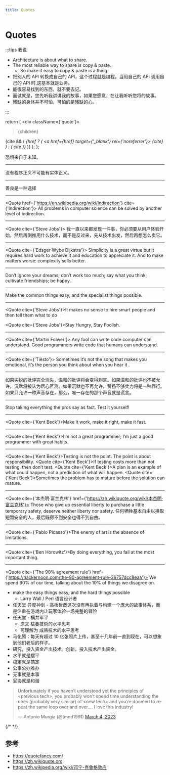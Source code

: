 ```yaml
---
title: Quotes
---
```


# Quotes

:::tips 我说

- Architecture is about what to share.
- The most reliable way to share is copy & paste.
  - So make it easy to copy & paste is a thing.
- 把别人的 API 转换成自己的 API，这个过程就是编程。当用自己的 API 调用自己的 API 时,这基本就是业务。
- 能很容易找到的东西，就不要去记。
- 面试就是，您先听我讲讲我的故事，如果您愿意，在让我听听您将的故事。
- 残缺的身体并不可怕，可怕的是残缺的心。

:::

  return (
    <div className={'quote'}>
      <blockquote>{children}</blockquote>
      {cite && (
        <cite>
          {href ? (
            <a href={href} target={'_blank'} rel={'noreferrer'}>
              {cite}
            </a>
          ) : (
            cite
          )}
        </cite>
      )}
    </div>
  );
};

<div className={'quotes'}>
<Quote>恐惧来自于未知。</Quote>

---

<Quote>没有程序正义不可能有实体正义。</Quote>

---

<Quote>善良是一种选择</Quote>

---

<Quote href={'https://en.wikipedia.org/wiki/Indirection'} cite={'Indirection'}>
  All problems in computer science can be solved by another level of indirection.
</Quote>

---

<Quote cite={'Steve Jobs'}>
  我一直以来都发现一件事，你必须要从用户体验开始，然后再倒推用什么技术，而不是反过来，先从技术出发，然后再想怎么卖它。
</Quote>

---

<Quote cite={'Edsger Wybe Dijkstra'}>
  Simplicity is a great virtue but it requires hard work to achieve it and education to appreciate it. And to make
  matters worse: complexity sells better.
</Quote>

---

<Quote>Don’t ignore your dreams; don’t work too much; say what you think; cultivate friendships; be happy.</Quote>

---

<Quote>Make the common things easy, and the specialist things possible.</Quote>

---

<Quote cite={'Steve Jobs'}>It makes no sense to hire smart people and then tell them what to do</Quote>

<Quote cite={'Steve Jobs'}>Stay Hungry, Stay Foolish.</Quote>

---

<Quote cite={'Martin Folwer'}>
  Any fool can write code computer can understand. Good programmers write code that humans can understand.
</Quote>

---

<Quote cite={'Tiësto'}>
  Sometimes it’s not the song that makes you emotional, it’s the person you think about when you hear it .
</Quote>

---

<Quote>
  如果尖锐的批评完全消失，温和的批评将会变得刺耳。如果温和的批评也不被允许，沉默将被认为居心叵测。如果沉默也不再允许，赞扬不够卖力将是一种罪行。如果只允许一种声音存在，那么，唯一存在的那个声音就是谎言。
</Quote>

---

<Quote>Stop taking everything the pros say as fact. Test it yourself!</Quote>

---

<Quote cite={'Kent Beck'}>Make it work, make it right, make it fast.</Quote>

---

<Quote cite={'Kent Beck'}>I’m not a great programmer; I’m just a good programmer with great habits.</Quote>

---

<Quote cite={'Kent Beck'}>Testing is not the point. The point is about responsibility.</Quote>
<Quote cite={'Kent Beck'}>If testing costs more than not testing, then don’t test.</Quote>
<Quote cite={'Kent Beck'}>A plan is an example of what could happen, not a prediction of what will happen.</Quote>
<Quote cite={'Kent Beck'}>Sometimes the problem has to mature before the solution can mature.</Quote>

---

<Quote cite={'本杰明·富兰克林'} href={'https://zh.wikiquote.org/wiki/本杰明·富兰克林'}>
  Those who give up essential liberty to purchase a little temporary safety, deserve neither liberty nor safety.
</Quote>
<Quote>任何牺牲基本自由以换取短暂安全的人，最后既得不到安全也得不到自由。</Quote>

---

<Quote cite={'Pablo Picasso'}>The enemy of art is the absence of limitations.</Quote>

---

<Quote cite={'Ben Horowitz'}>By doing everything, you fail at the most important thing.</Quote>

---

<Quote cite={'The 90% agreement rule'} href={'https://hackernoon.com/the-90-agreement-rule-36757dcc8eaa'}>
  We spend 90% of our time, talking about the 10% of things we disagree on.
</Quote>
</div>

- make the easy things easy, and the hard things possible
  - Larry Wall / Perl 语言设计者
- 任天堂 异度神剑 - 高桥哲哉这次没有再执着与构建一个庞大的故事体系，而是注重在游戏内让玩家体验一场完整的冒险
- 任天堂 - 横井军平
  - 原文 枯萎技術的水平思考
  - 可理解为 成熟技术的水平思考
- 马化腾：每天有超过 10 亿张照片上传，甚至十几年前一直到现在，可以想象到他们老后的样子。
- 研究，投入资金产出技术。创新，投入技术产出资金。
- 水平就是摆平
- 稳定就是搞定
- 公事公办难办
- 无事就是本事
- 妥协就是和谐

<blockquote class='twitter-tweet'>
  <p lang='en' dir='ltr'>
    Unfortunately if you haven’t understood yet the principles of &lt;previous tech&gt;, you probably won’t spend time
    understanding the ones (probably very similar) of &lt;new tech&gt; and you’re doomed to repeat the same loop over
    and over…. I love this industry!
  </p>
  &mdash; Antonio Murgia (@tmnd1991) <a href='https://twitter.com/tmnd1991/status/1631949685999927296?ref_src=twsrc%5Etfw'>March 4, 2023</a>
</blockquote>

{/* <script async src="https://platform.twitter.com/widgets.js" charset="utf-8"></script> */}

## 参考

- https://quotefancy.com/
- https://zh.wikiquote.org
- https://zh.wikipedia.org/wiki/邓宁-克鲁格效应

<style>{`
.quotes {
	display: flex;
	flex-direction: column;
	align-items: center;
	justify-content: center;
}
.quotes hr {
  width: 80%;
}
.quote blockquote{
	font-weight: 100;
	font-size: 2rem;
	max-width: 600px;
	line-height: 1.4;
	position: relative;
	margin: 0;
	padding: .5rem;
	border: none;
}
.quote blockquote:before,
.quote blockquote:after {
	position: absolute;
	color: #f1efe6;
	font-size: 8rem;
	width: 4rem;
	height: 4rem;
}
.quote blockquote:before {
	content: '“';
	left: -5rem;
	top: -2rem;
}
.quote blockquote:after {
	content: '”';
	right: -5rem;
	bottom: 1rem;
}
.quote cite {
	line-height: 3;
	text-align: left;
	font-size: 1.5rem;
	color: #AAA;
}
.quote cite:before {
  content: '- ';
}
`}</style>

